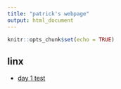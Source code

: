 ```yaml
---
title: "patrick's webpage"
output: html_document
---
```


```r
knitr::opts_chunk$set(echo = TRUE)
```



## linx

- [day 1 test](day1-test-2.html)